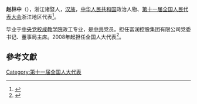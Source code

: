 '''赵林中'''（{{bd|1953年||}}），浙江诸暨人，[[汉族|汉族]]，[[中华人民共和国|中华人民共和国]]政治人物、[[第十一届全国人民代表大会|第十一届全国人民代表大会]]浙江地区代表<ref>{{cite web|author=新华网|title=第十一届全国人大代表|url=http://news.xinhuanet.com/ziliao/2008-03/03/content_7708230.htm?node=36628|publisher=新华网|accessdate=2014-01-07|archive-date=2014-01-10|archive-url=https://web.archive.org/web/20140110211415/http://news.xinhuanet.com/ziliao/2008-03/03/content_7708230.htm?node=36628|dead-url=no}}</ref>。

毕业于[[中央党校成教学院|中央党校成教学院]]政工专业，是[[中共|中共]]党员。担任富润控股集团有限公司党委书记、董事局主席。2008年起担任全国人大代表<ref>{{cite news|title=全国人大代表信息-赵林中|url=http://210.82.31.1:8084/delegate/viewDelegate.action?dbid=110923|accessdate=2013-04-05|newspaper=全国人大网|archive-url=https://web.archive.org/web/20140407060628/http://www.npc.gov.cn/delegate/viewDelegate.action?dbid=110923|archive-date=2014-04-07|dead-url=yes}}</ref>。

==參考文獻==
{{reflist}}
[[Category:第十一届全国人大代表|Category:第十一届全国人大代表]]

{{wikiquote}}